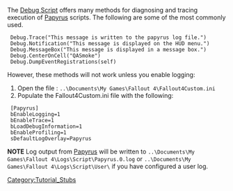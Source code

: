 [[Category:Tutorial_Stubs]]
The [[Debug Script]] offers many methods for diagnosing and tracing execution of [[Papyrus]] scripts.
The following are some of the most commonly used.

<source lang="papyrus">
 Debug.Trace("This message is written to the papyrus log file.")
 Debug.Notification("This message is displayed on the HUD menu.")
 Debug.MessageBox("This message is displayed in a message box.")
 Debug.CenterOnCell("QASmoke")
 Debug.DumpEventRegistrations(self)
</source>


However, these methods will not work unless you enable logging:

# Open the file :  <code>..\Documents\My Games\Fallout 4\Fallout4Custom.ini</code>
# Populate the Fallout4Custom.ini file with the following:
<source lang="text">
 [Papyrus]
 bEnableLogging=1
 bEnableTrace=1
 bLoadDebugInformation=1
 bEnableProfiling=1
 sDefaultLogOverlay=Papyrus
</source>


'''NOTE'''
Log output from [[Papyrus]] will be written to <code>..\Documents\My Games\Fallout 4\Logs\Script\Papyrus.0.log</code> or <code>..\Documents\My Games\Fallout 4\Logs\Script\User\</code> if you have configured a user log.
